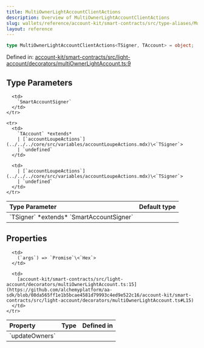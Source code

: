 ```yaml
---
title: MultiOwnerLightAccountClientActions
description: Overview of MultiOwnerLightAccountClientActions
slug: wallets/reference/account-kit/smart-contracts/src/type-aliases/MultiOwnerLightAccountClientActions
layout: reference
---
```


```ts
type MultiOwnerLightAccountClientActions<TSigner, TAccount> = object;
```

Defined in: [account-kit/smart-contracts/src/light-account/decorators/multiOwnerLightAccount.ts:9](https://github.com/alchemyplatform/aa-sdk/blob/08da565ff1e1b5bcae4581d79993c4ed9e522c16/account-kit/smart-contracts/src/light-account/decorators/multiOwnerLightAccount.ts#L9)

## Type Parameters

<table>
  <thead>
    <tr>
      <th align="left">Type Parameter</th>
      <th align="left">Default type</th>
    </tr>
  </thead>

  <tbody>
    <tr>
      <td>
        `TSigner` *extends* `SmartAccountSigner`
      </td>

      <td>
        `SmartAccountSigner`
      </td>
    </tr>

    <tr>
      <td>
        `TAccount` *extends*
        | [`accountLoupeActions`](../../../core/src/variables/accountLoupeActions.mdx)\<`TSigner`>
        | `undefined`
      </td>

      <td>
        | [`accountLoupeActions`](../../../core/src/variables/accountLoupeActions.mdx)\<`TSigner`>
        | `undefined`
      </td>
    </tr>

  </tbody>
</table>

## Properties

<table>
  <thead>
    <tr>
      <th align="left">Property</th>
      <th align="left">Type</th>
      <th align="left">Defined in</th>
    </tr>
  </thead>

  <tbody>
    <tr>
      <td>
        <a id="updateowners" /> `updateOwners`
      </td>

      <td>
        (`args`) => `Promise`\<`Hex`>
      </td>

      <td>
        [account-kit/smart-contracts/src/light-account/decorators/multiOwnerLightAccount.ts:15](https://github.com/alchemyplatform/aa-sdk/blob/08da565ff1e1b5bcae4581d79993c4ed9e522c16/account-kit/smart-contracts/src/light-account/decorators/multiOwnerLightAccount.ts#L15)
      </td>
    </tr>

  </tbody>
</table>
